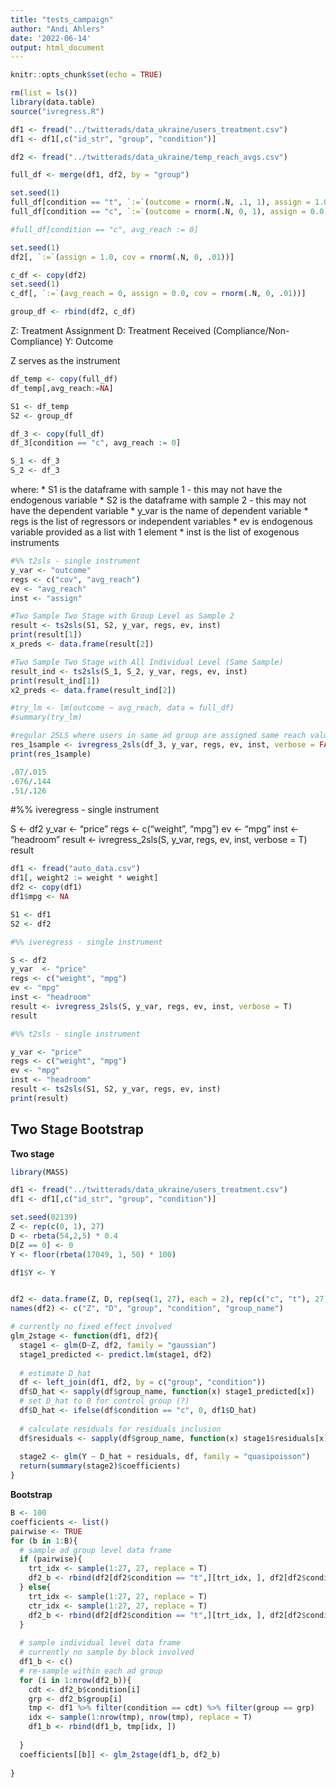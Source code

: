 ```yaml
---
title: "tests_campaign"
author: "Andi Ahlers"
date: '2022-06-14'
output: html_document
---
```


```r
knitr::opts_chunk$set(echo = TRUE)
```


```r
rm(list = ls())
library(data.table)
source("ivregress.R")
```


```r
df1 <- fread("../twitterads/data_ukraine/users_treatment.csv")
df1 <- df1[,c("id_str", "group", "condition")]

df2 <- fread("../twitterads/data_ukraine/temp_reach_avgs.csv")

full_df <- merge(df1, df2, by = "group")
```

```r
set.seed(1)
full_df[condition == "t", `:=`(outcome = rnorm(.N, .1, 1), assign = 1.0, cov = rnorm(.N, 0, .01))]
full_df[condition == "c", `:=`(outcome = rnorm(.N, 0, 1), assign = 0.0, cov = rnorm(.N, 0, .01))]

#full_df[condition == "c", avg_reach := 0]

```

```r
set.seed(1)
df2[, `:=`(assign = 1.0, cov = rnorm(.N, 0, .01))]

c_df <- copy(df2)
set.seed(1)
c_df[, `:=`(avg_reach = 0, assign = 0.0, cov = rnorm(.N, 0, .01))]

group_df <- rbind(df2, c_df)

```

Z: Treatment Assignment
D: Treatment Received (Compliance/Non-Compliance)
Y: Outcome 

Z serves as the instrument

```r
df_temp <- copy(full_df)
df_temp[,avg_reach:=NA]

S1 <- df_temp
S2 <- group_df

df_3 <- copy(full_df)
df_3[condition == "c", avg_reach := 0]

S_1 <- df_3
S_2 <- df_3
```

where:
* S1 is the dataframe with sample 1 - this may not have the endogenous variable
* S2 is the dataframe with sample 2 - this may not have the dependent variable
* y_var is the name of dependent variable
* regs is the list of regressors or independent variables
* ev is endogenous variable provided as a list with 1 element
* inst is the list of exogenous instruments

```r

#%% t2sls - single instrument
y_var <- "outcome"
regs <- c("cov", "avg_reach") 
ev <- "avg_reach"
inst <- "assign"

#Two Sample Two Stage with Group Level as Sample 2
result <- ts2sls(S1, S2, y_var, regs, ev, inst)
print(result[1])
x_preds <- data.frame(result[2])

#Two Sample Two Stage with All Individual Level (Same Sample)
result_ind <- ts2sls(S_1, S_2, y_var, regs, ev, inst)
print(result_ind[1])
x2_preds <- data.frame(result_ind[2])

#try_lm <- lm(outcome ~ avg_reach, data = full_df)
#summary(try_lm)

#regular 2SLS where users in same ad group are assigned same reach value
res_1sample <- ivregress_2sls(df_3, y_var, regs, ev, inst, verbose = FALSE)
print(res_1sample)

.07/.015
.676/.144
.51/.126

```


#%% iveregress - single instrument

S <- df2
y_var  <- "price"
regs <- c("weight", "mpg")
ev <- "mpg"
inst <- "headroom"
result <- ivregress_2sls(S, y_var, regs, ev, inst, verbose = T)
result





```r

df1 <- fread("auto_data.csv")
df1[, weight2 := weight * weight]
df2 <- copy(df1)
df1$mpg <- NA

S1 <- df1
S2 <- df2

#%% iveregress - single instrument

S <- df2
y_var  <- "price"
regs <- c("weight", "mpg")
ev <- "mpg"
inst <- "headroom"
result <- ivregress_2sls(S, y_var, regs, ev, inst, verbose = T)
result

#%% t2sls - single instrument

y_var <- "price"
regs <- c("weight", "mpg")
ev <- "mpg"
inst <- "headroom"
result <- ts2sls(S1, S2, y_var, regs, ev, inst)
print(result)

```

## Two Stage Bootstrap

**Two stage**

```r
library(MASS)  

df1 <- fread("../twitterads/data_ukraine/users_treatment.csv")
df1 <- df1[,c("id_str", "group", "condition")]

set.seed(02139)
Z <- rep(c(0, 1), 27)
D <- rbeta(54,2,5) * 0.4
D[Z == 0] <- 0
Y <- floor(rbeta(17049, 1, 50) * 100)

df1$Y <- Y


df2 <- data.frame(Z, D, rep(seq(1, 27), each = 2), rep(c("c", "t"), 27), seq(1, 54))
names(df2) <- c("Z", "D", "group", "condition", "group_name")

# currently no fixed effect involved
glm_2stage <- function(df1, df2){
  stage1 <- glm(D~Z, df2, family = "gaussian")
  stage1_predicted <- predict.lm(stage1, df2)
  
  # estimate D_hat
  df <- left_join(df1, df2, by = c("group", "condition"))
  df$D_hat <- sapply(df$group_name, function(x) stage1_predicted[x])
  # set D_hat to 0 for control group (?)
  df$D_hat <- ifelse(df$condition == "c", 0, df1$D_hat)
  
  # calculate residuals for residuals inclusion
  df$residuals <- sapply(df$group_name, function(x) stage1$residuals[x])
  
  stage2 <- glm(Y ~ D_hat + residuals, df, family = "quasipoisson")
  return(summary(stage2)$coefficients)
}
```

**Bootstrap**

```r
B <- 100
coefficients <- list()
pairwise <- TRUE
for (b in 1:B){
  # sample ad group level data frame
  if (pairwise){
    trt_idx <- sample(1:27, 27, replace = T)
    df2_b <- rbind(df2[df2$condition == "t",][trt_idx, ], df2[df2$condition == "c",][trt_idx, ])
  } else{
    trt_idx <- sample(1:27, 27, replace = T)
    ctr_idx <- sample(1:27, 27, replace = T)
    df2_b <- rbind(df2[df2$condition == "t",][trt_idx, ], df2[df2$condition == "c",][ctr_idx, ])
  }
  
  # sample individual level data frame
  # currently no sample by block involved
  df1_b <- c()
  # re-sample within each ad group
  for (i in 1:nrow(df2_b)){
    cdt <- df2_b$condition[i]
    grp <- df2_b$group[i]
    tmp <- df1 %>% filter(condition == cdt) %>% filter(group == grp)
    idx <- sample(1:nrow(tmp), nrow(tmp), replace = T)
    df1_b <- rbind(df1_b, tmp[idx, ])
    
  }
  coefficients[[b]] <- glm_2stage(df1_b, df2_b)
  
}

```



